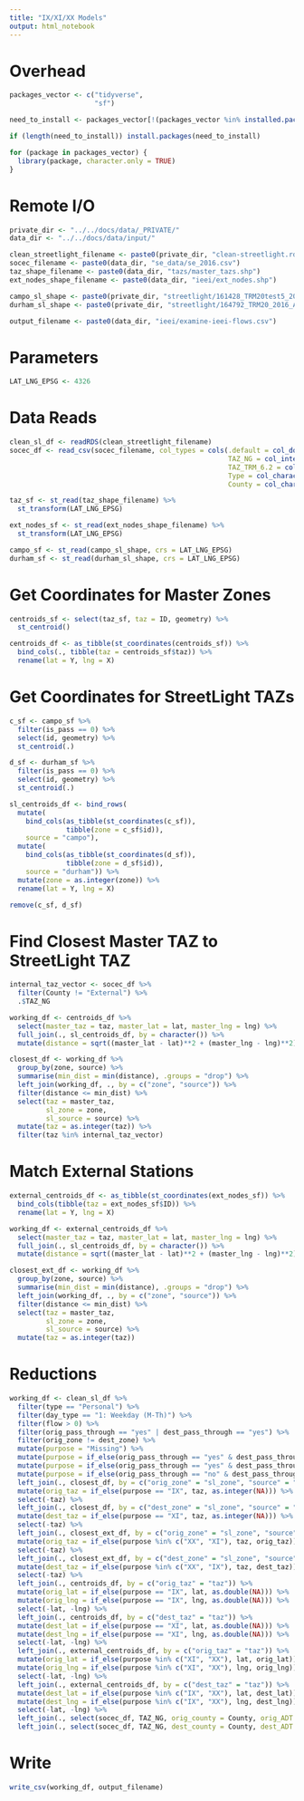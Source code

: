 ```yaml
---
title: "IX/XI/XX Models"
output: html_notebook
---
```


# Overhead
```r
packages_vector <- c("tidyverse",
                     "sf")

need_to_install <- packages_vector[!(packages_vector %in% installed.packages()[,"Package"])]

if (length(need_to_install)) install.packages(need_to_install)

for (package in packages_vector) {
  library(package, character.only = TRUE)
}

```

# Remote I/O
```r
private_dir <- "../../docs/data/_PRIVATE/"
data_dir <- "../../docs/data/input/"

clean_streetlight_filename <- paste0(private_dir, "clean-streetlight.rds")
socec_filename <- paste0(data_dir, "se_data/se_2016.csv")
taz_shape_filename <- paste0(data_dir, "tazs/master_tazs.shp")
ext_nodes_shape_filename <- paste0(data_dir, "ieei/ext_nodes.shp")

campo_sl_shape <- paste0(private_dir, "streetlight/161428_TRM20test5_2016/Shapefile/161428_TRM20test5_2016_origin/161428_TRM20test5_2016_origin.shp")
durham_sl_shape <- paste0(private_dir, "streetlight/164792_TRM20_2016_All/Shapefile/164792_TRM20_2016_All_origin/164792_TRM20_2016_All_origin.shp")

output_filename <- paste0(data_dir, "ieei/examine-ieei-flows.csv")
```

# Parameters
```r
LAT_LNG_EPSG <- 4326
```

# Data Reads
```r
clean_sl_df <- readRDS(clean_streetlight_filename)
socec_df <- read_csv(socec_filename, col_types = cols(.default = col_double(),
                                                      TAZ_NG = col_integer(),
                                                      TAZ_TRM_6.2 = col_integer(),
                                                      Type = col_character(),
                                                      County = col_character()))

taz_sf <- st_read(taz_shape_filename) %>%
  st_transform(LAT_LNG_EPSG)

ext_nodes_sf <- st_read(ext_nodes_shape_filename) %>%
  st_transform(LAT_LNG_EPSG)

campo_sf <- st_read(campo_sl_shape, crs = LAT_LNG_EPSG)
durham_sf <- st_read(durham_sl_shape, crs = LAT_LNG_EPSG)
```

# Get Coordinates for Master Zones
```r
centroids_sf <- select(taz_sf, taz = ID, geometry) %>%
  st_centroid()

centroids_df <- as_tibble(st_coordinates(centroids_sf)) %>%
  bind_cols(., tibble(taz = centroids_sf$taz)) %>%
  rename(lat = Y, lng = X)

```

# Get Coordinates for StreetLight TAZs
```r
c_sf <- campo_sf %>%
  filter(is_pass == 0) %>%
  select(id, geometry) %>%
  st_centroid(.)

d_sf <- durham_sf %>%
  filter(is_pass == 0) %>%
  select(id, geometry) %>%
  st_centroid(.)

sl_centroids_df <- bind_rows(
  mutate(
    bind_cols(as_tibble(st_coordinates(c_sf)),
              tibble(zone = c_sf$id)),
    source = "campo"),
  mutate(
    bind_cols(as_tibble(st_coordinates(d_sf)),
              tibble(zone = d_sf$id)),
    source = "durham")) %>%
  mutate(zone = as.integer(zone)) %>%
  rename(lat = Y, lng = X)

remove(c_sf, d_sf)
```

# Find Closest Master TAZ to StreetLight TAZ
```r
internal_taz_vector <- socec_df %>%
  filter(County != "External") %>%
  .$TAZ_NG

working_df <- centroids_df %>%
  select(master_taz = taz, master_lat = lat, master_lng = lng) %>%
  full_join(., sl_centroids_df, by = character()) %>%
  mutate(distance = sqrt((master_lat - lat)**2 + (master_lng - lng)**2))

closest_df <- working_df %>%
  group_by(zone, source) %>%
  summarise(min_dist = min(distance), .groups = "drop") %>%
  left_join(working_df, ., by = c("zone", "source")) %>%
  filter(distance <= min_dist) %>%
  select(taz = master_taz,
         sl_zone = zone,
         sl_source = source) %>%
  mutate(taz = as.integer(taz)) %>%
  filter(taz %in% internal_taz_vector) 
```

# Match External Stations
```r
external_centroids_df <- as_tibble(st_coordinates(ext_nodes_sf)) %>%
  bind_cols(tibble(taz = ext_nodes_sf$ID)) %>%
  rename(lat = Y, lng = X)

working_df <- external_centroids_df %>%
  select(master_taz = taz, master_lat = lat, master_lng = lng) %>%
  full_join(., sl_centroids_df, by = character()) %>%
  mutate(distance = sqrt((master_lat - lat)**2 + (master_lng - lng)**2))

closest_ext_df <- working_df %>%
  group_by(zone, source) %>%
  summarise(min_dist = min(distance), .groups = "drop") %>%
  left_join(working_df, ., by = c("zone", "source")) %>%
  filter(distance <= min_dist) %>%
  select(taz = master_taz,
         sl_zone = zone,
         sl_source = source) %>%
  mutate(taz = as.integer(taz))
```


# Reductions
```r
working_df <- clean_sl_df %>%
  filter(type == "Personal") %>%
  filter(day_type == "1: Weekday (M-Th)") %>%
  filter(flow > 0) %>%
  filter(orig_pass_through == "yes" | dest_pass_through == "yes") %>%
  filter(orig_zone != dest_zone) %>%
  mutate(purpose = "Missing") %>%
  mutate(purpose = if_else(orig_pass_through == "yes" & dest_pass_through == "yes", "XX", purpose)) %>%
  mutate(purpose = if_else(orig_pass_through == "yes" & dest_pass_through == "no", "IX", purpose)) %>%
  mutate(purpose = if_else(orig_pass_through == "no" & dest_pass_through == "yes", "XI", purpose)) %>%
  left_join(., closest_df, by = c("orig_zone" = "sl_zone", "source" = "sl_source")) %>%
  mutate(orig_taz = if_else(purpose == "IX", taz, as.integer(NA))) %>%
  select(-taz) %>%
  left_join(., closest_df, by = c("dest_zone" = "sl_zone", "source" = "sl_source")) %>%
  mutate(dest_taz = if_else(purpose == "XI", taz, as.integer(NA))) %>%
  select(-taz) %>%
  left_join(., closest_ext_df, by = c("orig_zone" = "sl_zone", "source" = "sl_source")) %>%
  mutate(orig_taz = if_else(purpose %in% c("XX", "XI"), taz, orig_taz)) %>%
  select(-taz) %>%
  left_join(., closest_ext_df, by = c("dest_zone" = "sl_zone", "source" = "sl_source")) %>%
  mutate(dest_taz = if_else(purpose %in% c("XX", "IX"), taz, dest_taz)) %>%
  select(-taz) %>%
  left_join(., centroids_df, by = c("orig_taz" = "taz")) %>%
  mutate(orig_lat = if_else(purpose == "IX", lat, as.double(NA))) %>%
  mutate(orig_lng = if_else(purpose == "IX", lng, as.double(NA))) %>%
  select(-lat, -lng) %>%
  left_join(., centroids_df, by = c("dest_taz" = "taz")) %>%
  mutate(dest_lat = if_else(purpose == "XI", lat, as.double(NA))) %>%
  mutate(dest_lng = if_else(purpose == "XI", lng, as.double(NA))) %>%
  select(-lat, -lng) %>%
  left_join(., external_centroids_df, by = c("orig_taz" = "taz")) %>%
  mutate(orig_lat = if_else(purpose %in% c("XI", "XX"), lat, orig_lat)) %>%
  mutate(orig_lng = if_else(purpose %in% c("XI", "XX"), lng, orig_lng)) %>%
  select(-lat, -lng) %>%
  left_join(., external_centroids_df, by = c("dest_taz" = "taz")) %>%
  mutate(dest_lat = if_else(purpose %in% c("IX", "XX"), lat, dest_lat)) %>%
  mutate(dest_lng = if_else(purpose %in% c("IX", "XX"), lng, dest_lng)) %>%
  select(-lat, -lng) %>%
  left_join(., select(socec_df, TAZ_NG, orig_county = County, orig_ADT = ADT), by = c("orig_taz" = "TAZ_NG")) %>%
  left_join(., select(socec_df, TAZ_NG, dest_county = County, dest_ADT = ADT), by = c("dest_taz" = "TAZ_NG"))

```

# Write
```r
write_csv(working_df, output_filename)
```

